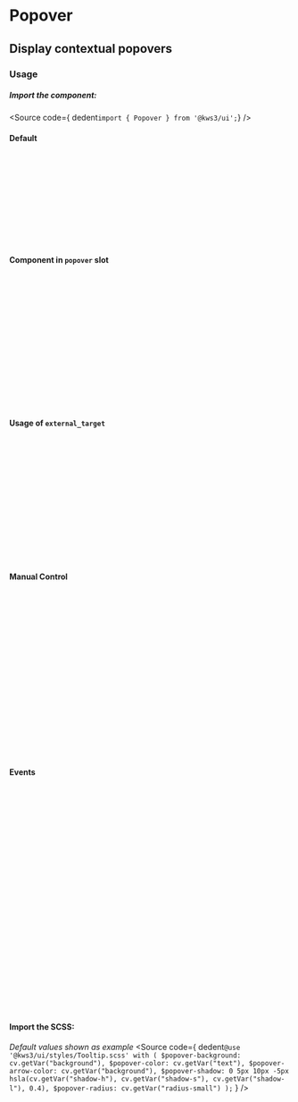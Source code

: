 
<Version />

# Popover
## Display contextual popovers

<Meta of={Stories} />
<Canvas />
<Controls />

### Usage
##### Import the component:
<Source
  code={ dedent`import { Popover } from '@kws3/ui';`}
/>

<div className="columns is-multiline">
  <div className="column is-4">

#### Default
```html
<Popover>
  Click me to see popover
  <svelte:fragment
    slot="popover">
    This is the popover content
  </svelte:fragment>
</Popover>

<script>
import {Popover} from '@kws3/ui';
</script>
```

  </div>
  <div className="column is-4">

#### Component in `popover` slot
```html
<Popover>
  Click me to see popover
  <svelte:fragment
    slot="popover">
    <Message color="success">
      This is the popover content
    </Message>
  </svelte:fragment>
</Popover>

<script>
import {
  Popover,
  Message
} from '@kws3/ui';
</script>
```

  </div>
  <div className="column is-4">

#### Usage of `external_target`
```html
<Popover
  external_target={aNode}>
  Click me to see popover
</Popover>

<div bind:this={aNode}>
  This is the popover content
</div>

<script>
import {Popover} from '@kws3/ui';

let aNode;

</script>
```

  </div>
  <div className="column is-6">

#### Manual Control
```html
<Popover bind:this={pop1}>
  Popover Anchor
  <svelte:fragment
    slot="popover">
    This is the popover content
  </svelte:fragment>
</Popover>

<script>
import {Popover} from '@kws3/ui';
let pop1;

function showPopover(e){
  pop1.show();
}

function hidePopover(e){
  pop1.hide();
}
</script>
```

  </div>
  <div className="column is-6">

#### Events
```html
<Popover
  on:opening={({detail}) => {
    console.log(detail.instance)
  }}
  on:open={({detail}) => {
    console.log(detail.instance)
  }}
  on:closing={({detail}) => {
    console.log(detail.instance)
  }}
  on:close={({detail}) => {
    console.log(detail.instance)
  }}
  on:trigger={({detail}) => {
    console.log(detail.instance)
  }}
>
  Click me to see popover
  <svelte:fragment
    slot="popover">
    This is the popover content
  </svelte:fragment>
</Popover>

<script>
import {Popover} from '@kws3/ui';
</script>
```

  </div>
</div>

#### Import the SCSS:
_Default values shown as example_
<Source
  code={
    dedent`
    @use '@kws3/ui/styles/Tooltip.scss' with (
      $popover-background: cv.getVar("background"),
      $popover-color: cv.getVar("text"),
      $popover-arrow-color: cv.getVar("background"),
      $popover-shadow: 0 5px 10px -5px hsla(cv.getVar("shadow-h"), cv.getVar("shadow-s"), cv.getVar("shadow-l"), 0.4),
      $popover-radius: cv.getVar("radius-small")
    );
    `
  }
/>